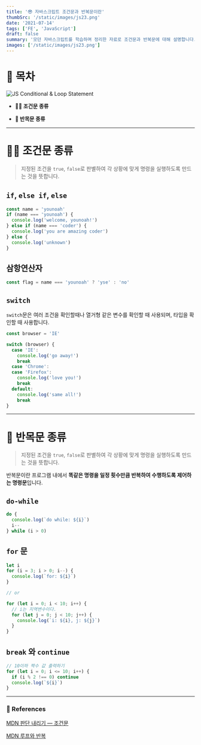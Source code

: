 ```yaml
---
title: '😎 자바스크립트 조건문과 반복문이란'
thumbSrc: '/static/images/js23.png'
date: '2021-07-14'
tags: ['FE', 'JavaScript']
draft: false
summary: '모던 자바스크립트를 학습하며 정리한 자료로 조건문과 반복문에 대해 설명합니다.'
images: ['/static/images/js23.png']
---
```


# 📌 목차

![JS Conditional & Loop Statement](/static/images/js23.png)

- **💁🏻 조건문 종류**

- **🔄 반목문 종류**

---

# 💁🏻 조건문 종류

> 지정된 조건을 `true`, `false`로 판별하여 각 상황에 맞게 명령을 실행하도록 만드는 것을 뜻합니다.

## `if`, `else if`, `else`

```javascript
const name = 'younoah'
if (name === 'younoah') {
  console.log('welcome, younoah!')
} else if (name === 'coder') {
  console.log('you are amazing coder')
} else {
  console.log('unknown')
}
```

## 삼항연산자

```javascript
const flag = name === 'younoah' ? 'yse' : 'no'
```

## `switch`

`switch`문은 여러 조건을 확인할때나 열거형 같은 변수를 확인할 때 사용되며, 타입을 확인할 때 사용합니다.

```javascript
const browser = 'IE'

switch (browser) {
  case 'IE':
    console.log('go away!')
    break
  case 'Chrome':
  case 'Firefox':
    console.log('love you!')
    break
  default:
    console.log('same all!')
    break
}
```

---

# 🔄 반목문 종류

> 지정된 조건을 `true`, `false`로 판별하여 각 상황에 맞게 명령을 실행하도록 만드는 것을 뜻합니다.

반복문이란 프로그램 내에서 **똑같은 명령을 일정 횟수만큼 반복하여 수행하도록 제어하는 명령문**입니다.

## `do-while`

```javascript
do {
  console.log(`do while: ${i}`)
  i--
} while (i > 0)
```

## `for` 문

```javascript
let i
for (i = 3; i > 0; i--) {
  console.log(`for: ${i}`)
}

// or

for (let i = 0; i < 10; i++) {
  // i는 지역변수이다.
  for (let j = 0; j < 10; j++) {
    console.log(`i: ${i}, j: ${j}`)
  }
}
```

## `break` 와 `continue`

```javascript
// 10이하 짝수 값 출력하기
for (let i = 0; i <= 10; i++) {
  if (i % 2 !== 0) continue
  console.log(`${i}`)
}
```

---

### 🔗 References

[MDN 판단 내리기 — 조건문](https://developer.mozilla.org/ko/docs/Learn/JavaScript/Building_blocks/conditionals)

[MDN 루프와 반복](https://developer.mozilla.org/ko/docs/Web/JavaScript/Guide/Loops_and_iteration)
